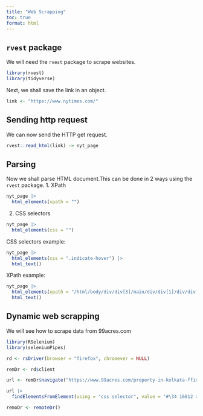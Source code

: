 ```yaml
---
title: "Web Scrapping"
toc: true
format: html
---
```


## `rvest` package
We will need the `rvest` package to scrape websites.

```r
library(rvest)
library(tidyverse)
```

Next, we shall save the link in an object.

```r
link <- "https://www.nytimes.com/"
```

## Sending http request
We can now send the HTTP get request.

```r
rvest::read_html(link) -> nyt_page
```

## Parsing 
Now we shall parse HTML document.This can be done in 2 ways using the `rvest` package.
  1. XPath
  
```r
nyt_page |> 
  html_elements(xpath = "")
```

  2. CSS selectors

```r
nyt_page |> 
  html_elements(css = "")
```

CSS selectors example:

```r
nyt_page |> 
  html_elements(css = ".indicate-hover") |> 
  html_text()
```
XPath example:

```r
nyt_page |> 
  html_elements(xpath = "/html/body/div/div[3]/main/div/div[1]/div/div[1]/div/div[1]/div/div/div/div[1]/div[2]/div/div/div[1]/div[1]/div/section[1]/a/div/div/p") |> 
  html_text()
```
## Dynamic web scrapping
We will see how to scrape data from 99acres.com

```r
library(RSelenium)
library(seleniumPipes)

rd <- rsDriver(browser = "firefox", chromever = NULL)

remDr <- rd$client

url <- remDr$navigate("https://www.99acres.com/property-in-kolkata-ffid-page1")

url |> 
  findElementsFromElement(using = "css selector", value = "#\34 16812 > div:nth-child(1) > div:nth-child(1) > div:nth-child(2) > div:nth-child(1) > div:nth-child(1) > div:nth-child(1) > div:nth-child(1) > a:nth-child(1)")
```


```r
remoDr <- remoteDr()
```

